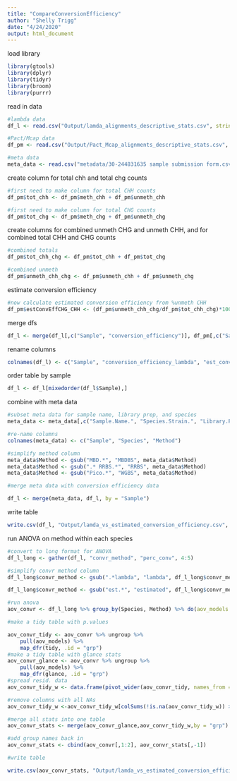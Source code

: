 ```yaml
---
title: "CompareConversionEfficiency"
author: "Shelly Trigg"
date: "4/24/2020"
output: html_document
---
```


load library
```r
library(gtools)
library(dplyr)
library(tidyr)
library(broom)
library(purrr)
```

read in data
```r
#lambda data
df_l <- read.csv("Output/lamda_alignments_descriptive_stats.csv", stringsAsFactors = FALSE)

#Pact/Mcap data
df_pm <- read.csv("Output/Pact_Mcap_alignments_descriptive_stats.csv", stringsAsFactors = FALSE)

#meta data
meta_data <- read.csv("metadata/30-244831635 sample submission form.csv", skip = 1, header = TRUE, quote = "", row.names = NULL)
```

create column for total chh and total chg counts
```r
#first need to make column for total CHH counts
df_pm$tot_chh <- df_pm$meth_chh + df_pm$unmeth_chh

#first need to make column for total CHG counts
df_pm$tot_chg <- df_pm$meth_chg + df_pm$unmeth_chg

```

create columns for combined unmeth CHG and unmeth CHH, and for combined total CHH and CHG counts
```r
#combined totals
df_pm$tot_chh_chg <- df_pm$tot_chh + df_pm$tot_chg

#combined unmeth
df_pm$unmeth_chh_chg <- df_pm$unmeth_chh + df_pm$unmeth_chg

```

estimate conversion efficiency 
```r
#now calculate estimated conversion efficiency from %unmeth CHH
df_pm$estConvEffCHG_CHH <- (df_pm$unmeth_chh_chg/df_pm$tot_chh_chg)*100
```


merge dfs
```r
df_l <- merge(df_l[,c("Sample", "conversion_efficiency")], df_pm[,c("Sample","estConvEffCHG_CHH")], by = "Sample")

```

rename columns
```r
colnames(df_l) <- c("Sample", "conversion_efficiency_lambda", "est_conversion_efficiency_umCHG_umCHH")
```

order table by sample
```r
df_l <- df_l[mixedorder(df_l$Sample),]
```

combine with meta data
```r
#subset meta data for sample name, library prep, and species
meta_data <- meta_data[,c("Sample.Name.", "Species.Strain.", "Library.Prep.Kit.Used.")]

#re-name columns
colnames(meta_data) <- c("Sample", "Species", "Method")

#simplify method column
meta_data$Method <- gsub("MBD.*", "MBDBS", meta_data$Method)
meta_data$Method <- gsub(".* RRBS.*", "RRBS", meta_data$Method)
meta_data$Method <- gsub("Pico.*", "WGBS", meta_data$Method)

#merge meta data with conversion efficiency data

df_l <- merge(meta_data, df_l, by = "Sample")
```

write table
```r
write.csv(df_l, "Output/lamda_vs_estimated_conversion_efficiency.csv", row.names = FALSE, quote = FALSE)
```


run ANOVA on method within each species
```r
#convert to long format for ANOVA
df_l_long <- gather(df_l, "convr_method", "perc_conv", 4:5)

#simplify convr method column
df_l_long$convr_method <- gsub(".*lambda", "lambda", df_l_long$convr_method)

df_l_long$convr_method <- gsub("est.*", "estimated", df_l_long$convr_method)

#run anova
aov_convr <- df_l_long %>% group_by(Species, Method) %>% do(aov_models = aov(perc_conv ~ convr_method, data =.))

#make a tidy table with p.values

aov_convr_tidy <- aov_convr %>% ungroup %>% 
    pull(aov_models) %>% 
    map_dfr(tidy, .id = "grp")
#make a tidy table with glance stats
aov_convr_glance <- aov_convr %>% ungroup %>% 
    pull(aov_models) %>% 
    map_dfr(glance, .id = "grp")
#spread resid. data 
aov_convr_tidy_w <- data.frame(pivot_wider(aov_convr_tidy, names_from = term, values_from=c(df, sumsq, meansq, statistic, p.value)))

#remove columns with all NAs
aov_convr_tidy_w <-aov_convr_tidy_w[colSums(!is.na(aov_convr_tidy_w)) > 0]

#merge all stats into one table
aov_convr_stats <- merge(aov_convr_glance,aov_convr_tidy_w,by = "grp")

#add group names back in
aov_convr_stats <- cbind(aov_convr[,1:2], aov_convr_stats[,-1])

#write table

write.csv(aov_convr_stats, "Output/lamda_vs_estimated_conversion_efficiency_stats.csv", row.names = FALSE, quote = FALSE)
```

